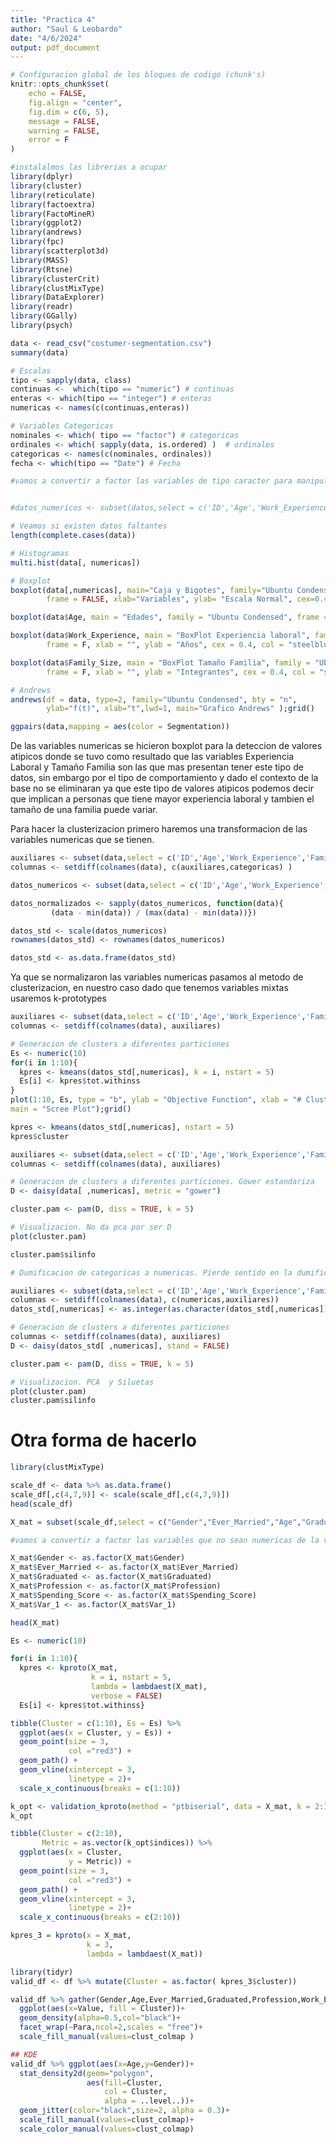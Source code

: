 ```yaml
---
title: "Practica 4"
author: "Saul & Leobardo"
date: "4/6/2024"
output: pdf_document
---
```


```r
# Configuracion global de los bloques de codigo (chunk's)
knitr::opts_chunk$set(
	echo = FALSE,
	fig.align = "center",
	fig.dim = c(6, 5),
	message = FALSE,
	warning = FALSE,
	error = F
)

#instalalmos las librerias a ocupar 
library(dplyr)
library(cluster)
library(reticulate)
library(factoextra)
library(FactoMineR)
library(ggplot2)
library(andrews)
library(fpc)
library(scatterplot3d)
library(MASS)
library(Rtsne)
library(clusterCrit)
library(clustMixType)
library(DataExplorer)
library(readr)
library(GGally)
library(psych)
```


```r
data <- read_csv("costumer-segmentation.csv")
summary(data)
```


```r
# Escalas
tipo <- sapply(data, class)
continuas <-  which(tipo == "numeric") # continuas
enteras <- which(tipo == "integer") # enteras
numericas <- names(c(continuas,enteras))

# Variables Categoricas
nominales <- which( tipo == "factor") # categoricas
ordinales <- which( sapply(data, is.ordered) )  # ordinales
categoricas <- names(c(nominales, ordinales))
fecha <- which(tipo == "Date") # Fecha

#vamos a convertir a factor las variables de tipo caracter para manipularlas mejor 


#datos_numericos <- subset(datos,select = c('ID','Age','Work_Experience','Family_Size'))#seleccionamos unicamente las vatriables numericas 
```




```r
# Veamos si existen datos faltantes
length(complete.cases(data))

# Histogramas
multi.hist(data[, numericas])

# Boxplot
boxplot(data[,numericas], main="Caja y Bigotes", family="Ubuntu Condensed",
        frame = FALSE, xlab="Variables", ylab= "Escala Normal", cex=0.4);grid()

boxplot(data$Age, main = "Edades", family = "Ubuntu Condensed", frame = F, xlab = "Age", ylab = "Escala original", cex = 0.4, col = "steelblue");grid()

boxplot(data$Work_Experience, main = "BoxPlot Experiencia laboral", family = "Ubuntu Condensed",
        frame = F, xlab = "", ylab = "Años", cex = 0.4, col = "steelblue");grid()

boxplot(data$Family_Size, main = "BoxPlot Tamaño Familia", family = "Ubuntu Condensed",
        frame = F, xlab = "", ylab = "Integrantes", cex = 0.4, col = "steelblue");grid()

# Andrews
andrews(df = data, type=2, family="Ubuntu Condensed", bty = "n", 
        ylab="f(t)", xlab="t",lwd=1, main="Grafico Andrews" );grid()
```



```r
ggpairs(data,mapping = aes(color = Segmentation))
```

De las variables numericas se hicieron boxplot para la deteccion de valores atipicos donde se tuvo como resultado que las variables Experiencia Laboral y Tamaño Familia son las que mas presentan tener este tipo de datos, sin embargo por el tipo de comportamiento y dado el contexto de la base no se eliminaran ya que este tipo de valores atipicos podemos decir que implican a personas que tiene mayor experiencia laboral y tambien el tamaño de una familia puede variar.


Para hacer la clusterizacion primero haremos una transformacion de las variables numericas que se tienen.



```r
auxiliares <- subset(data,select = c('ID','Age','Work_Experience','Family_Size'))
columnas <- setdiff(colnames(data), c(auxiliares,categoricas) )

datos_numericos <- subset(data,select = c('ID','Age','Work_Experience','Family_Size'))#seleccionamos los datos a normalizar

datos_normalizados <- sapply(datos_numericos, function(data){
         (data - min(data)) / (max(data) - min(data))})

datos_std <- scale(datos_numericos)
rownames(datos_std) <- rownames(datos_numericos)

datos_std <- as.data.frame(datos_std)
```


Ya que se normalizaron las variables numericas pasamos al metodo de clusterizacion, en nuestro caso dado que tenemos variables mixtas usaremos k-prototypes

```r
auxiliares <- subset(data,select = c('ID','Age','Work_Experience','Family_Size'))
columnas <- setdiff(colnames(data), auxiliares)

# Generacion de clusters a diferentes particiones
Es <- numeric(10)
for(i in 1:10){
  kpres <- kmeans(datos_std[,numericas], k = i, nstart = 5)
  Es[i] <- kpres$tot.withinss
}
plot(1:10, Es, type = "b", ylab = "Objective Function", xlab = "# Clusters",
main = "Scree Plot");grid()

kpres <- kmeans(datos_std[,numericas], nstart = 5)
kpres$cluster

```


```r
auxiliares <- subset(data,select = c('ID','Age','Work_Experience','Family_Size'))
columnas <- setdiff(colnames(data), auxiliares)

# Generacion de clusters a diferentes particiones. Gower estandariza
D <- daisy(data[ ,numericas], metric = "gower")

cluster.pam <- pam(D, diss = TRUE, k = 5)

# Visualizacion. No da pca por ser D
plot(cluster.pam)

cluster.pam$silinfo
```



```r

# Dumificacion de categoricas a numericas. Pierde sentido en la dumificacion

auxiliares <- subset(data,select = c('ID','Age','Work_Experience','Family_Size'))
columnas <- setdiff(colnames(data), c(numericas,auxiliares))
datos_std[,numericas] <- as.integer(as.character(datos_std[,numericas])) # Por ser binaria

# Generacion de clusters a diferentes particiones
columnas <- setdiff(colnames(data), auxiliares)
D <- daisy(datos_std[ ,numericas], stand = FALSE)

cluster.pam <- pam(D, diss = TRUE, k = 5)

# Visualizacion. PCA  y Siluetas
plot(cluster.pam)
cluster.pam$silinfo
```


############################################################################################################

# Otra forma de hacerlo

```r
library(clustMixType)

scale_df <- data %>% as.data.frame()
scale_df[,c(4,7,9)] <- scale(scale_df[,c(4,7,9)])
head(scale_df)

X_mat = subset(scale_df,select = c("Gender","Ever_Married","Age","Graduated","Profession","Work_Experience","Spending_Score","Family_Size","Var_1"))

#vamos a convertir a factor las variables que no sean numericas de la variable X_mat

X_mat$Gender <- as.factor(X_mat$Gender)
X_mat$Ever_Married <- as.factor(X_mat$Ever_Married)
X_mat$Graduated <- as.factor(X_mat$Graduated)
X_mat$Profession <- as.factor(X_mat$Profession)
X_mat$Spending_Score <- as.factor(X_mat$Spending_Score)
X_mat$Var_1 <- as.factor(X_mat$Var_1)

head(X_mat)


```


```r
Es <- numeric(10)

for(i in 1:10){
  kpres <- kproto(X_mat, 
                  k = i, nstart = 5, 
                  lambda = lambdaest(X_mat),
                  verbose = FALSE)
  Es[i] <- kpres$tot.withinss}
```


```r
tibble(Cluster = c(1:10), Es = Es) %>% 
  ggplot(aes(x = Cluster, y = Es)) + 
  geom_point(size = 3, 
             col ="red3") +
  geom_path() + 
  geom_vline(xintercept = 3, 
             linetype = 2)+
  scale_x_continuous(breaks = c(1:10))
```


```r
k_opt <- validation_kproto(method = "ptbiserial", data = X_mat, k = 2:10, nstart = 5)
k_opt
```


```r
tibble(Cluster = c(2:10), 
       Metric = as.vector(k_opt$indices)) %>% 
  ggplot(aes(x = Cluster, 
             y = Metric)) + 
  geom_point(size = 3, 
             col ="red3") +
  geom_path() + 
  geom_vline(xintercept = 3, 
             linetype = 2)+
  scale_x_continuous(breaks = c(2:10))
```



```r
kpres_3 = kproto(x = X_mat,
                 k = 3,
                 lambda = lambdaest(X_mat))
```



```r
library(tidyr)
valid_df <- df %>% mutate(Cluster = as.factor( kpres_3$cluster))

valid_df %>% gather(Gender,Age,Ever_Married,Graduated,Profession,Work_Experience,Score_Spending,Family_Size,Var_1,key = "Para",value="Value")%>%
  ggplot(aes(x=Value, fill = Cluster))+
  geom_density(alpha=0.5,col="black")+
  facet_wrap(~Para,ncol=2,scales = "free")+
  scale_fill_manual(values=clust_colmap )
```



```r
## KDE
valid_df %>% ggplot(aes(x=Age,y=Gender))+
  stat_density2d(geom="polygon",
                 aes(fill=Cluster,
                     col = Cluster,
                     alpha = ..level..))+
  geom_jitter(color="black",size=2, alpha = 0.3)+
  scale_fill_manual(values=clust_colmap)+
  scale_color_manual(values=clust_colmap)
```




